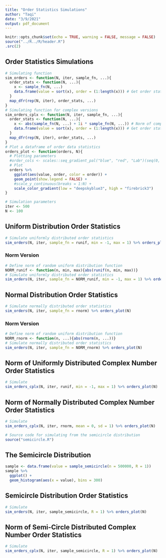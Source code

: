 ```yaml
---
title: "Order Statistics Simulations"
author: "Taqi"
date: "3/9/2021"
output: pdf_document
---
```


```r
knitr::opts_chunk$set(echo = TRUE, warning = FALSE, message = FALSE)
source("../R../R/header.R")
.src(2)
```

## Order Statistics Simulations

```r
# Simulating function
sim_orders <- function(N, iter, sample_fn, ...){
  order_stats <- function(N, ...){
    x <- sample_fn(N, ...)
    data.frame(value = sort(x), order = (1:length(x))) # Get order statistics
  }
  map_dfr(rep(N, iter), order_stats, ...)
}
# Simulating function for complex versions
sim_orders_cplx <- function(N, iter, sample_fn, ...){
  order_stats <- function(N, ...){
    x <- abs(sample_fn(N, ...) + 1i * sample_fn(N, ...)) # Norm of complex version
    data.frame(value = sort(x), order = (1:length(x))) # Get order statistics
  }
  map_dfr(rep(N, iter), order_stats, ...)
}
# Plot a dataframe of order data statistics
orders_plot <- function(orders, N){
  # Plotting parameters
  #order_cols <- scales::seq_gradient_pal("blue", "red", "Lab")(seq(0, 1, length.out = N))
  # Plot
  orders %>%
    ggplot(aes(value, order, color = order)) + 
    geom_point(show.legend = FALSE) +
    #scale_y_continuous(breaks = 1:N) +
    scale_color_gradient(low = "deepskyblue3", high = "firebrick3")
}
```

```r
# Simulation parameters
iter <- 500
N <- 100
```


## Uniform Distribution Order Statistics

```r
# Simulate uniformly distributed order statistics
sim_orders(N, iter, sample_fn = runif, min = -1, max = 1) %>% orders_plot(N)
```

### Norm Version

```r
# Define norm of random uniform distribution function
NORM_runif <- function(n, min, max){abs(runif(n, min, max))}
# Simulate uniformly distributed order statistics
sim_orders(N, iter, sample_fn = NORM_runif, min = -1, max = 1) %>% orders_plot(N)
```

## Normal Distribution Order Statistics

```r
# Simulate normally distributed order statistics
sim_orders(N, iter, sample_fn = rnorm) %>% orders_plot(N)
```

### Norm Version

```r
# Define norm of random uniform distribution function
NORM_rnorm <- function(n, ...){abs(rnorm(n, ...))}
# Simulate normally distributed order statistics
sim_orders(N, iter, sample_fn = NORM_rnorm) %>% orders_plot(N)
```


## Norm of Uniformly Distributed Complex Number Order Statistics

```r
# Simulate
sim_orders_cplx(N, iter, runif, min = -1, max = 1) %>% orders_plot(N)
```

## Norm of Normally Distributed Complex Number Order Statistics

```r
# Simulate
sim_orders_cplx(N, iter, rnorm, mean = 0, sd = 1) %>% orders_plot(N)
```

```r
# Source code for simulating from the semicircle distribution
source("semicircle.R")
```

## The Semicircle Distribution

```r
sample <- data.frame(value = sample_semicircle(n = 500000, R = 1))
sample %>%
  ggplot() +
  geom_histogram(aes(x = value), bins = 300)
```

## Semicircle Distribution Order Statistics

```r
# Simulate
sim_orders(N, iter, sample_semicircle, R = 1) %>% orders_plot(N)
```

## Norm of Semi-Circle Distributed Complex Number Order Statistics

```r
# Simulate
sim_orders_cplx(N, iter, sample_semicircle, R = 1) %>% orders_plot(N)
```

